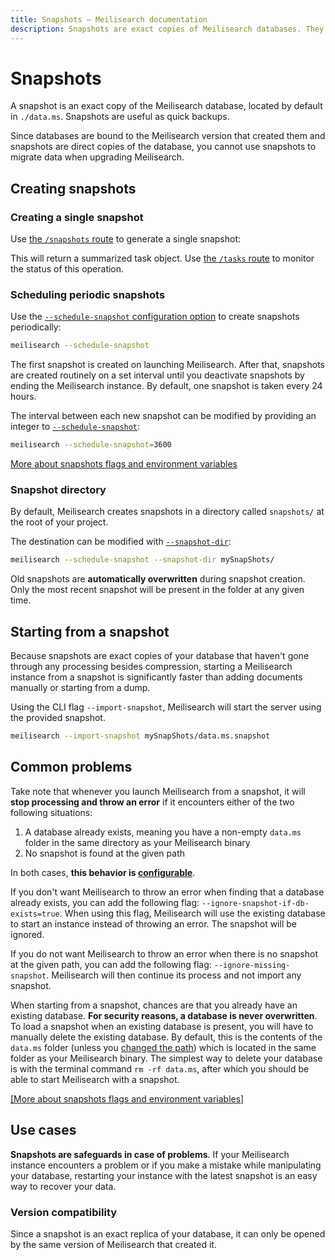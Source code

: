 ```yaml
---
title: Snapshots — Meilisearch documentation
description: Snapshots are exact copies of Meilisearch databases. They are often useful for periodical backups.
---
```


# Snapshots

A snapshot is an exact copy of the Meilisearch database, located by default in `./data.ms`. Snapshots are useful as quick backups.

Since databases are bound to the Meilisearch version that created them and snapshots are direct copies of the database, you cannot use snapshots to migrate data when upgrading Meilisearch.

## Creating snapshots

### Creating a single snapshot

Use [the `/snapshots` route](/reference/api/snapshots) to generate a single snapshot:

<CodeSamples id="post_snapshot_1" />

This will return a summarized task object. Use [the `/tasks` route](/reference/api/tasks) to monitor the status of this operation.

### Scheduling periodic snapshots

Use the [`--schedule-snapshot` configuration option](/learn/configuration/instance_options#schedule-snapshot-creation) to create snapshots periodically:

```bash
meilisearch --schedule-snapshot
```

The first snapshot is created on launching Meilisearch. After that, snapshots are created routinely on a set interval until you deactivate snapshots by ending the Meilisearch instance. By default, one snapshot is taken every 24 hours.

The interval between each new snapshot can be modified by providing an integer to [`--schedule-snapshot`](/learn/configuration/instance_options#schedule-snapshot-creation):

```bash
meilisearch --schedule-snapshot=3600
```

[More about snapshots flags and environment variables](/learn/configuration/instance_options#schedule-snapshot-creation)

### Snapshot directory

By default, Meilisearch creates snapshots in a directory called `snapshots/` at the root of your project.

The destination can be modified with [`--snapshot-dir`](/learn/configuration/instance_options#snapshot-destination):

```bash
meilisearch --schedule-snapshot --snapshot-dir mySnapShots/
```

Old snapshots are **automatically overwritten** during snapshot creation. Only the most recent snapshot will be present in the folder at any given time.

## Starting from a snapshot

Because snapshots are exact copies of your database that haven't gone through any processing besides compression, starting a Meilisearch instance from a snapshot is significantly faster than adding documents manually or starting from a dump.

Using the CLI flag `--import-snapshot`, Meilisearch will start the server using the provided snapshot.

```bash
meilisearch --import-snapshot mySnapShots/data.ms.snapshot
```

## Common problems

Take note that whenever you launch Meilisearch from a snapshot, it will **stop processing and throw an error** if it encounters either of the two following situations:

1. A database already exists, meaning you have a non-empty `data.ms` folder in the same directory as your Meilisearch binary
2. No snapshot is found at the given path

In both cases, **this behavior is [configurable](/learn/configuration/instance_options#ignore-missing-snapshot)**.

If you don't want Meilisearch to throw an error when finding that a database already exists, you can add the following flag: `--ignore-snapshot-if-db-exists=true`. When using this flag, Meilisearch will use the existing database to start an instance instead of throwing an error. The snapshot will be ignored.

If you do not want Meilisearch to throw an error when there is no snapshot at the given path, you can add the following flag: `--ignore-missing-snapshot`. Meilisearch will then continue its process and not import any snapshot.

When starting from a snapshot, chances are that you already have an existing database. **For security reasons, a database is never overwritten**. To load a snapshot when an existing database is present, you will have to manually delete the existing database. By default, this is the contents of the `data.ms` folder (unless you [changed the path](/learn/configuration/instance_options#database-path)) which is located in the same folder as your Meilisearch binary.
The simplest way to delete your database is with the terminal command `rm -rf data.ms`, after which you should be able to start Meilisearch with a snapshot.

[[More about snapshots flags and environment variables]](/learn/configuration/instance_options#schedule-snapshot-creation)

## Use cases

**Snapshots are safeguards in case of problems**. If your Meilisearch instance encounters a problem or if you make a mistake while manipulating your database, restarting your instance with the latest snapshot is an easy way to recover your data.

### Version compatibility

Since a snapshot is an exact replica of your database, it can only be opened by the same version of Meilisearch that created it.
